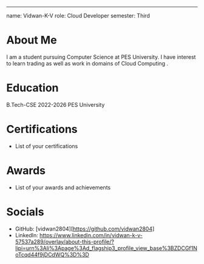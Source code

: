 ---
name: Vidwan-K-V
role: Cloud Developer
semester: Third

# About Me
I am a student pursuing Computer Science at PES University.
  I have interest to learn trading as well as work in domains of Cloud Computing .

# Education
B.Tech-CSE
2022-2026
PES University

# Certifications

- List of your certifications

# Awards

- List of your awards and achievements

# Socials

- GitHub: [vidwan2804][https://github.com/vidwan2804]
- LinkedIn: https://www.linkedin.com/in/vidwan-k-v-57537a289/overlay/about-this-profile/?lipi=urn%3Ali%3Apage%3Ad_flagship3_profile_view_base%3BZDCGf1NoTcqd44f9jDCdWQ%3D%3D
